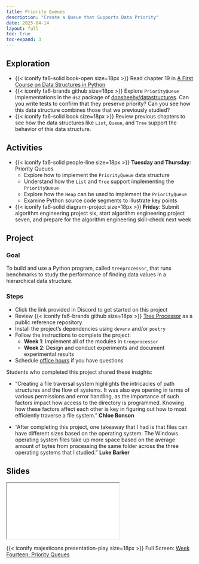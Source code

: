 ```yaml
---
title: Priority Queues
description: "Create a Queue that Supports Data Priority"
date: 2025-04-14
layout: full
toc: true
toc-expand: 3
---
```


## Exploration

- {{< iconify fa6-solid book-open size=18px >}} Read chapter 19 in [A First
Course on Data Structures in
Python](https://donsheehy.github.io/datastructures/)
- {{< iconify fa6-brands github size=18px >}} Explore `PriorityQueue`
implementations in the `ds2` package of
[donsheehy/datastructures](https://github.com/donsheehy/datastructures/). Can
you write tests to confirm that they preserve priority? Can you see how this
data structure combines those that we previously studied?
- {{< iconify fa6-solid book size=18px >}} Review previous chapters to see how
the data structures like `List`, `Queue`, and `Tree` support the behavior of
this data structure.

## Activities

- {{< iconify fa6-solid people-line size=18px >}} **Tuesday and Thursday**:
Priority Queues
  - Explore how to implement the `PriorityQueue` data structure
  - Understand how the `List` and `Tree` support implementing the
  `PriorityQueue`
  - Explore how the `Heap` can be used to implement the `PriorityQueue`
  - Examine Python source code segments to illustrate key points
- {{< iconify fa6-solid diagram-project size=18px >}} **Friday**: Submit
algorithm engineering project six, start algorithm engineering project seven,
and prepare for the algorithm engineering skill-check next week

## Project

### Goal

To build and use a Python program, called `treeprocessor`, that runs benchmarks to
study the performance of finding data values in a hierarchical data structure.

### Steps

- Click the link provided in Discord to get started on this project
- Review {{< iconify fa6-brands github size=18px >}} [Tree
Processor](https://github.com/Algorithmology/tree-processing-starter) as a
public reference repository
- Install the project's dependencies using `devenv` and/or `poetry`
- Follow the instructions to complete the project:
  - **Week 1**: Implement all of the modules in `treeprocessor`
  - **Week 2**: Design and conduct experiments and document experimental results
- Schedule [office hours](https://www.gregorykapfhammer.com/schedule/) if you
have questions

::: {.callout-note appearance="minimal" title="Student Insights" collapse="false"}
Students who completed this project shared these insights:

- "Creating a file traversal system highlights the intricacies of path
structures and the flow of systems. It was also eye opening in terms of various
permissions and error handling, as the importance of such factors impact how
access to the directory is programmed. Knowing how these factors affect each
other is key in figuring out how to most efficiently traverse a file system."
**Chloe Bonson**

- "After completing this project, one takeaway that I had is that files can have
different sizes based on the operating system. The Windows operating system
files take up more space based on the average amount of bytes from processing
the same folder across the three operating systems that I studied." **Luke
Barker**

:::

## Slides

```{=html}
<iframe class="slide-deck" src="../../slides/weekfourteen/"></iframe>
```

{{< iconify majesticons presentation-play size=18px >}} Full Screen: [Week
Fourteen: Priority Queues](../../slides/weekfourteen/)
